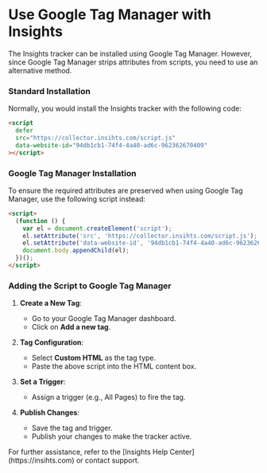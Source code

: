 
# Use Google Tag Manager with Insights

The Insights tracker can be installed using Google Tag Manager. However, since Google Tag Manager strips attributes from scripts, you need to use an alternative method.

<Steps>

### Standard Installation

Normally, you would install the Insights tracker with the following code:

```html
<script
  defer
  src="https://collector.insihts.com/script.js"
  data-website-id="94db1cb1-74f4-4a40-ad6c-962362670409"
></script>
```

### Google Tag Manager Installation

To ensure the required attributes are preserved when using Google Tag Manager, use the following script instead:

```html
<script>
  (function () {
    var el = document.createElement('script');
    el.setAttribute('src', 'https://collector.insihts.com/script.js');
    el.setAttribute('data-website-id', '94db1cb1-74f4-4a40-ad6c-962362670409');
    document.body.appendChild(el);
  })();
</script>
```

### Adding the Script to Google Tag Manager

1. **Create a New Tag**:
   - Go to your Google Tag Manager dashboard.
   - Click on **Add a new tag**.

2. **Tag Configuration**:
   - Select **Custom HTML** as the tag type.
   - Paste the above script into the HTML content box.

3. **Set a Trigger**:
   - Assign a trigger (e.g., All Pages) to fire the tag.

4. **Publish Changes**:
   - Save the tag and trigger.
   - Publish your changes to make the tracker active.

</Steps>

<Callout>
  For further assistance, refer to the [Insights Help Center](https://insihts.com) or contact support.
</Callout>
